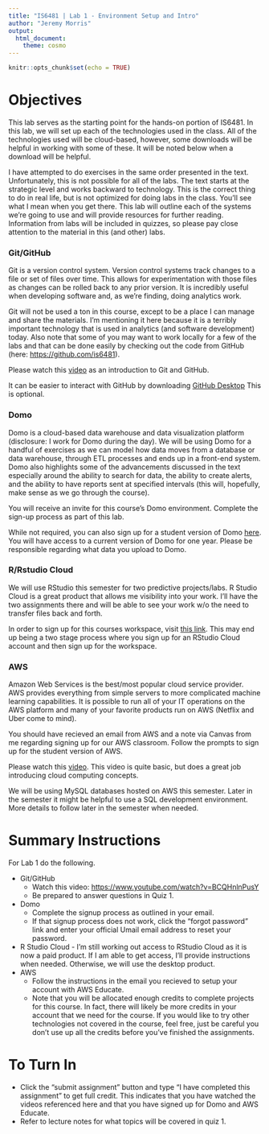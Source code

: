 ```yaml
---
title: "IS6481 | Lab 1 - Environment Setup and Intro"
author: "Jeremy Morris"
output:
  html_document:
    theme: cosmo
---
```


```r
knitr::opts_chunk$set(echo = TRUE)
```

# Objectives
This lab serves as the starting point for the hands-on portion of IS6481. In this lab, we will set up each of the technologies used in the class. All of the technologies used will be cloud-based, however, some downloads will be helpful in working with some of these. It will be noted below when a download will be helpful.

I have attempted to do exercises in the same order presented in the text. Unfortunately, this is not possible for all of the labs. The text starts at the strategic level and works backward to technology. This is the correct thing to do in real life, but is not optimized for doing labs in the class. You'll see what I mean when you get there. This lab will outline each of the systems we're going to use and will provide resources for further reading. Information from labs will be included in quizzes, so please pay close attention to the material in this (and other) labs.

### Git/GitHub
Git is a version control system. Version control systems track changes to a file or set of files over time. This allows for experimentation with those files as changes can be rolled back to any prior version. It is incredibly useful when developing software and, as we're finding, doing analytics work.

Git will not be used a ton in this course, except to be a place I can manage and share the materials. I'm mentioning it here because it is a terribly important technology that is used in analytics (and software development) today. Also note that some of you may want to work locally for a few of the labs and that can be done easily by checking out the code from GitHub (here: [https://github.com/is6481](https://github.com/is6481)).

Please watch this [video](https://www.youtube.com/watch?v=BCQHnlnPusY) as an introduction to Git and GitHub.

It can be easier to interact with GitHub by downloading [GitHub Desktop](https://desktop.github.com/) This is optional.

### Domo
Domo is a cloud-based data warehouse and data visualization platform (disclosure: I work for Domo during the day). We will be using Domo for a handful of exercises as we can model how data moves from a database or data warehouse, through ETL processes and ends up in a front-end system. Domo also highlights some of the advancements discussed in the text especially around the ability to search for data, the ability to create alerts, and the ability to have reports sent at specified intervals (this will, hopefully, make sense as we go through the course).

You will receive an invite for this course's Domo environment. Complete the sign-up process as part of this lab.

While not required, you can also sign up for a student version of Domo [here](http://www.domo.com/start/student). You will have access to a current version of Domo for one year. Please be responsible regarding what data you upload to Domo.

### R/Rstudio Cloud
We will use RStudio this semester for two predictive projects/labs. R Studio Cloud is a great product that allows me visibility into your work. I'll have the two assignments there and will be able to see your work w/o the need to transfer files back and forth.

In order to sign up for this courses workspace, visit [this link](https://rstudio.cloud/spaces/164738/join?access_code=G%2BFwkW%2BNS0lm5qu7QnApU3AqhazU8TpKQNxKfLDQ). This may end up being a two stage process where you sign up for an RStudio Cloud account and then sign up for the workspace.

### AWS
Amazon Web Services is the best/most popular cloud service provider. AWS provides everything from simple servers to more complicated machine learning capabilities. It is possible to run all of your IT operations on the AWS platform and many of your favorite products run on AWS (Netflix and Uber come to mind).

You should have recieved an email from AWS and a note via Canvas from me regarding signing up for our AWS classroom. Follow the prompts to sign up for the student version of AWS.

Please watch this [video](https://www.youtube.com/watch?v=qcY-uiEHhn0). This video is quite basic, but does a great job introducing cloud computing concepts.

We will be using MySQL databases hosted on AWS this semester. Later in the semester it might be helpful to use a SQL development environment. More details to follow later in the semester when needed.

# Summary Instructions
For Lab 1 do the following.

* Git/GitHub
    * Watch this video: [https://www.youtube.com/watch?v=BCQHnlnPusY](https://www.youtube.com/watch?v=BCQHnlnPusY)
    * Be prepared to answer questions in Quiz 1.
* Domo
    * Complete the signup process as outlined in your email.
    * If that signup process does not work, click the "forgot password" link and enter your official Umail email address to reset your password.
* R Studio Cloud - I'm still working out access to RStudio Cloud as it is now a paid product. If I am able to get access, I'll provide instructions when needed. Otherwise, we will use the desktop product.
* AWS
    * Follow the instructions in the email you recieved to setup your account with AWS Educate.
    * Note that you will be allocated enough credits to complete projects for this course. In fact, there will likely be more credits in your account that we need for the course. If you would like to try other technologies not covered in the course, feel free, just be careful you don't use up all the credits before you've finished the assignments.

# To Turn In

* Click the "submit assignment" button and type "I have completed this assignment" to get full credit. This indicates that you have watched the videos referenced here and that you have signed up for Domo and AWS Educate.
* Refer to lecture notes for what topics will be covered in quiz 1.


